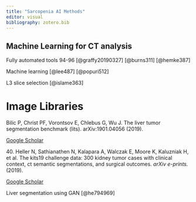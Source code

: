 ```yaml
---
title: "Sarcopenia AI Methods"
editor: visual
bibliography: zotero.bib
---
```


## Machine Learning for CT analysis

Fully automated tools 94-96 [@graffy20190327] [@burns311] [@hemke387]

Machine learning [@lee487] [@popuri512]

L3 slice selection [@islame363]

# Image Libraries

Bilic P, Christ PF, Vorontsov E, Chlebus G, Wu J. The liver tumor segmentation benchmark (lits). arXiv:1901.04056 (2019).

[Google Scholar](http://scholar.google.com/scholar_lookup?author=P+Bilic&author=PF+Christ&author=E+Vorontsov&author=G+Chlebus&author=J+Wu+&publication_year=2019&title=The+liver+tumor+segmentation+benchmark+(lits))

40\. Heller N, Sathianathen N, Kalapara A, Walczak E, Moore K, Kaluzniak H, et al. The kits19 challenge data: 300 kidney tumor cases with clinical context, ct semantic segmentations, and surgical outcomes. *arXiv e-prints.* (2019).

[Google Scholar](http://scholar.google.com/scholar_lookup?author=N+Heller&author=N+Sathianathen&author=A+Kalapara&author=E+Walczak&author=K+Moore&author=H+Kaluzniak+&publication_year=2019&title=The+kits19+challenge+data%3A+300+kidney+tumor+cases+with+clinical+context,+ct+semantic+segmentations,+and+surgical+outcomes&journal=arXiv+e-prints)

Liver segmentation using GAN [@he794969]

